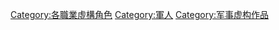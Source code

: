 [[Category:各職業虛構角色|Category:各職業虛構角色]]
[[Category:軍人|Category:軍人]]
[[Category:军事虚构作品|Category:军事虚构作品]]